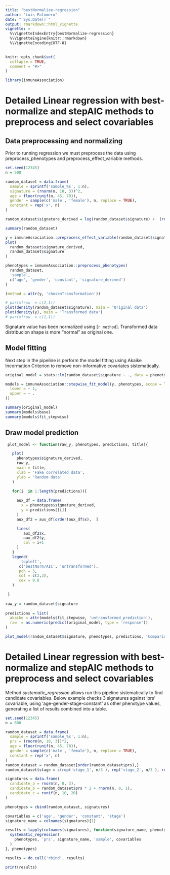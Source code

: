 ```yaml
---
title: "bestNormalize-regression"
author: "Luis Palomero"
date: "`Sys.Date()`"
output: rmarkdown::html_vignette
vignette: >
  %\VignetteIndexEntry{bestNormalize-regression}
  %\VignetteEngine{knitr::rmarkdown}
  %\VignetteEncoding{UTF-8}
---
```


```r
knitr::opts_chunk$set(
  collapse = TRUE,
  comment = "#>"
)
```

```r

library(inmuneAssociation)

```

# Detailed  Linear regression with best-normalize and stepAIC methods to preprocess and select covariables

## Data preprocessing and normalizing

Prior to running regression we must preprocess the data using preprocess_phenotypes and preprocess_effect_variable methods.

```r

set.seed(12345)
n = 500

random_dataset = data.frame(
  sample = sprintf('sample_%s', 1:n),
  signature = (rnorm(n, 10, 3))^2,
  age = floor(runif(n, 45, 70)),
  gender = sample(c('male', 'female'), n, replace = TRUE),
  constant = rep('x', n)
)

random_dataset$signature_derived = log(random_dataset$signature) +  (rnorm(n,0, .25))

summary(random_dataset)

y = inmuneAssociation::preprocess_effect_variable(random_dataset$signature, allow_orderNorm = FALSE)
plot(
  random_dataset$signature_derived,
  random_dataset$signature
)

phenotypes = inmuneAssociation::preprocess_phenotypes(
  random_dataset,
  'sample',
  c('age', 'gender', 'constant', 'signature_derived')
)

(method = attr(y, 'chosenTransformation'))

# par(mfrow  = c(2,1))
plot(density(random_dataset$signature), main = 'Original data')
plot(density(y), main = 'Transformed data')
# par(mfrow  = c(1,1))

``` 

Signature value has been normalized using [`r method`]. Transformed data distribucion shape is more "normal" as original one.


## Model fitting

Next step in the pipeline is perform the model fitting using Akaike Incormation Criterion to remove non-informative covariates sistematically.

```r

original_model = stats::lm(random_dataset$signature ~ ., data = phenotypes)

models = inmuneAssociation::stepwise_fit_model(y, phenotypes, scope = list(
  lower = ~ 1,
  upper = ~ .
))

summary(original_model)
summary(models$base)
summary(models$fit_stepwise)

```


## Draw model prediction

```r


 plot_model <- function(raw_y, phenotypes, predictions, title){

   plot(
     phenotypes$signature_derived,
     raw_y,
     main = title,
     xlab = 'Fake correlated data',
     ylab = 'Random data'
   )
   
   for(i  in 1:length(predictions)){

     aux_df = data.frame(
       x = phenotypes$signature_derived,
       y = predictions[[i]]
     )
     aux_df2 = aux_df[order(aux_df$x),  ]

     lines(
        aux_df2$x,
        aux_df2$y,
        col = i+1
     )
   }
   legend(
      'topleft',
      c('bestNorm/AIC', 'untransformed'),
      pch = 3,
      col = c(2,3),
      cex = 0.8
   )

 }  
 
raw_y = random_dataset$signature
 
predictions = list(
  akaike = attr(models$fit_stepwise, 'untransformed_prediction'),
  raw  = as.numeric(predict(original_model, type = 'response'))
)

plot_model(random_dataset$signature, phenotypes, predictions, 'Comparing base/transformed lm') 


```

# Detailed  Linear regression with best-normalize and stepAIC methods to preprocess and select covariables

Method *systematic_regression* allows run this pipeline sistematically to find candidate covariables.
Below example checks 3 signatures against 'prs' covariable, using 'age-gender-stage-constant' as other phenotype values, generating a list of results combined into a table.

```r

set.seed(12345)
n = 600

random_dataset = data.frame(
  sample = sprintf('sample_%s', 1:n),
  prs = (rnorm(n, 10, 3))^2,
  age = floor(runif(n, 45, 70)),
  gender = sample(c('male', 'female'), n, replace = TRUE),
  constant = rep('x', n)
)
random_dataset = random_dataset[order(random_dataset$prs),]
random_dataset$stage = c(rep('stage_1', n/3 ), rep('stage_2', n/3 ), rep('stage_3', n/3 ))

signatures = data.frame(
  candidate_a = rnorm(n, 0, 3),
  candidate_b = random_dataset$prs * 2 + rnorm(n, 0, 1),
  candidate_c = runif(n, 10, 20)
)

phenotypes = cbind(random_dataset, signatures)

covariables = c('age', 'gender', 'constant', 'stage')
signature_name = colnames(signatures)[1]

results = lapply(colnames(signatures), function(signature_name, phenotypes){
  systematic_regression(
    phenotypes, 'prs', signature_name, 'sample', covariables
  )  
}, phenotypes)

results = do.call('rbind', results)

print(results)

``` 
